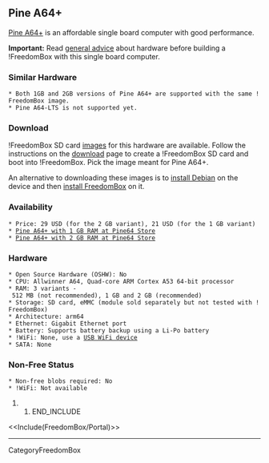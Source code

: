 == Pine A64+ ==

{{attachment:pine64-plus.jpg|Pine 64+|width=640,height=579}}

[[https://www.pine64.org/?page_id=1194|Pine A64+]] is an affordable single board computer with good performance.

'''Important:''' Read [[FreedomBox/Hardware|general advice]] about hardware before building a !FreedomBox with this single board computer.

=== Similar Hardware ===

 * Both 1GB and 2GB versions of Pine A64+ are supported with the same !FreedomBox image.
 * Pine A64-LTS is not supported yet.

=== Download ===

!FreedomBox SD card [[FreedomBox/Download|images]] for this hardware are available. Follow the instructions on the [[FreedomBox/Download|download]] page to create a !FreedomBox SD card and boot into !FreedomBox. Pick the image meant for Pine A64+.

An alternative to downloading these images is to [[InstallingDebianOn/Allwinner|install Debian]] on the device and then [[FreedomBox/Hardware/Debian|install FreedomBox]] on it. 

=== Availability ===

 * Price: 29 USD (for the 2 GB variant), 21 USD (for the 1 GB variant)
 * [[https://www.pine64.org/?product=pine-a64-board-1gb|Pine A64+ with 1 GB RAM at Pine64 Store]]
 * [[https://www.pine64.org/?product=pine-a64-board-2gb|Pine A64+ with 2 GB RAM at Pine64 Store]]

=== Hardware ===

 * Open Source Hardware (OSHW): No
 * CPU: Allwinner A64, Quad-core ARM Cortex A53 64-bit processor
 * RAM: 3 variants - 512 MB (not recommended), 1 GB and 2 GB (recommended)
 * Storage: SD card, eMMC (module sold separately but not tested with !FreedomBox)
 * Architecture: arm64
 * Ethernet: Gigabit Ethernet port
 * Battery: Supports battery backup using a Li-Po battery
 * !WiFi: None, use a [[FreedomBox/Hardware/USBWiFi|USB WiFi device]]
 * SATA: None

=== Non-Free Status ===

 * Non-free blobs required: No
 * !WiFi: Not available

## END_INCLUDE

<<Include(FreedomBox/Portal)>>

----
CategoryFreedomBox
